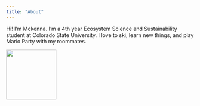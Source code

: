 ```yaml
---
title: "About"
---
```


Hi! I'm Mckenna. I'm a 4th year Ecosystem Science and Sustainability student at Colorado State University. I love to ski, learn new things, and play Mario Party with my roommates.

![](img/IMG_3760.JPG){width="134"}
